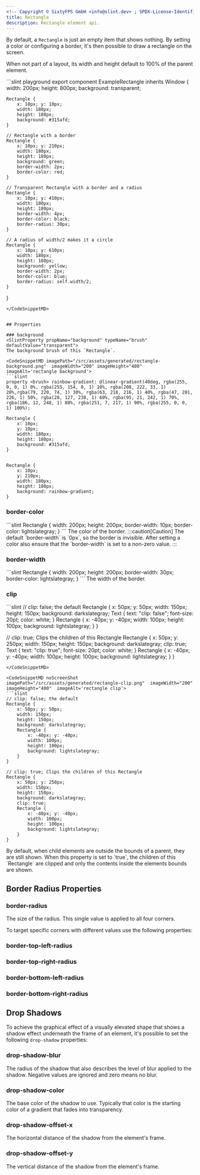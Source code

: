 ```yaml
---
<!-- Copyright © SixtyFPS GmbH <info@slint.dev> ; SPDX-License-Identifier: MIT -->
title: Rectangle
description: Rectangle element api.
---
```


By default, a `Rectangle` is just an empty item that shows nothing. By setting a color or configuring a border,
it's then possible to draw a rectangle on the screen.

When not part of a layout, its width and height default to 100% of the parent element.

<CodeSnippetMD imagePath="/src/assets/generated/rectangle-example.png" imageAlt='rectangle example'>
```slint playground
export component ExampleRectangle inherits Window {
    width: 200px; height: 800px; background: transparent;

    Rectangle {
        x: 10px; y: 10px;
        width: 180px;
        height: 180px;
        background: #315afd;
    }

    // Rectangle with a border
    Rectangle {
        x: 10px; y: 210px;
        width: 180px;
        height: 180px;
        background: green;
        border-width: 2px;
        border-color: red;
    }

    // Transparent Rectangle with a border and a radius
    Rectangle {
        x: 10px; y: 410px;
        width: 180px;
        height: 180px;
        border-width: 4px;
        border-color: black;
        border-radius: 30px;
    }

    // A radius of width/2 makes it a circle
    Rectangle {
        x: 10px; y: 610px;
        width: 180px;
        height: 180px;
        background: yellow;
        border-width: 2px;
        border-color: blue;
        border-radius: self.width/2;
    }
}
```
</CodeSnippetMD>


## Properties

### background
<SlintProperty propName="background" typeName="brush" defaultValue="transparent">
The background brush of this `Rectangle`.

<CodeSnippetMD imagePath="/src/assets/generated/rectangle-background.png"  imageWidth="200" imageHeight="400"  imageAlt='rectangle background'>
```slint
property <brush> rainbow-gradient: @linear-gradient(40deg, rgba(255, 0, 0, 1) 0%, rgba(255, 154, 0, 1) 10%, rgba(208, 222, 33, 1) 20%,rgba(79, 220, 74, 1) 30%, rgba(63, 218, 216, 1) 40%, rgba(47, 201, 226, 1) 50%, rgba(28, 127, 238, 1) 60%, rgba(95, 21, 242, 1) 70%, rgba(186, 12, 248, 1) 80%, rgba(251, 7, 217, 1) 90%, rgba(255, 0, 0, 1) 100%);

Rectangle {
    x: 10px;
    y: 10px;
    width: 180px;
    height: 180px;
    background: #315afd;
}


Rectangle {
    x: 10px;
    y: 210px;
    width: 180px;
    height: 180px;
    background: rainbow-gradient;
}
```
</CodeSnippetMD>
</SlintProperty>

### border-color
<SlintProperty propName="border-color" typeName="brush" defaultValue="transparent">
<CodeSnippetMD imagePath="/src/assets/generated/rectangle-border-color.png"  imageWidth="200" imageHeight="200"  imageAlt='rectangle border-color'>
```slint
Rectangle {
    width: 200px;
    height: 200px;
    border-width: 10px;
    border-color: lightslategray;
}
```
</CodeSnippetMD>
The color of the border.
:::caution[Caution]
The default `border-width` is `0px`, so the border is invisible. After setting a color also ensure that the `border-width` is set to a non-zero value.
:::
</SlintProperty>

### border-width
<SlintProperty propName="border-width" typeName="length" defaultValue="0">
<CodeSnippetMD imagePath="/src/assets/generated/rectangle-border-width.png"  imageWidth="200" imageHeight="200"  imageAlt='rectangle border-width'>
```slint
Rectangle {
    width: 200px;
    height: 200px;
    border-width: 30px;
    border-color: lightslategray;
}
```
</CodeSnippetMD>
The width of the border.
</SlintProperty>

### clip
<SlintProperty propName="clip" typeName="bool" defaultValue="false">
<CodeSnippetMD skip="true" imagePath="/src/assets/generated/rectangle-clip.png"  imageWidth="200" imageHeight="400"  imageAlt='rectangle clip'>
```slint
// clip: false; the default
Rectangle {
    x: 50px; y: 50px;
    width: 150px;
    height: 150px;
    background: darkslategray;
    Text {
        text: "clip: false";
        font-size: 20pt;
        color: white;
    }
    Rectangle {
        x: -40px; y: -40px;
        width: 100px;
        height: 100px;
        background: lightslategray;
    }
}

// clip: true; Clips the children of this Rectangle
Rectangle {
    x: 50px; y: 250px;
    width: 150px;
    height: 150px;
    background: darkslategray;
    clip: true;
    Text {
        text: "clip: true";
        font-size: 20pt;
        color: white;
    }
    Rectangle {
        x: -40px; y: -40px;
        width: 100px;
        height: 100px;
        background: lightslategray;
    }
}

```
</CodeSnippetMD>

<CodeSnippetMD noScreenShot imagePath="/src/assets/generated/rectangle-clip.png"  imageWidth="200" imageHeight="400"  imageAlt='rectangle clip'>
```slint
// clip: false; the default
Rectangle {
    x: 50px; y: 50px;
    width: 150px;
    height: 150px;
    background: darkslategray;
    Rectangle {
        x: -40px; y: -40px;
        width: 100px;
        height: 100px;
        background: lightslategray;
    }
}

// clip: true; Clips the children of this Rectangle
Rectangle {
    x: 50px; y: 250px;
    width: 150px;
    height: 150px;
    background: darkslategray;
    clip: true;
    Rectangle {
        x: -40px; y: -40px;
        width: 100px;
        height: 100px;
        background: lightslategray;
    }
}

```
</CodeSnippetMD>
By default, when child elements are outside the bounds of a parent,
they are still shown. When this property is set to `true`, the children
of this `Rectangle` are clipped and only the contents inside the elements bounds are shown.
</SlintProperty>


## Border Radius Properties

### border-radius
<SlintProperty propName="border-radius" typeName="length" defaultValue="0">
The size of the radius. This single value is applied to all four corners.
</SlintProperty>

To target specific corners with different values use the following properties:

### border-top-left-radius
<SlintProperty propName="border-top-left-radius" typeName="length"/>

### border-top-right-radius
<SlintProperty propName="border-top-right-radius" typeName="length"/>

### border-bottom-left-radius
<SlintProperty propName="border-bottom-left-radius" typeName="length"/>

### border-bottom-right-radius


## Drop Shadows

To achieve the graphical effect of a visually elevated shape that shows a shadow effect underneath the frame of
an element, it's possible to set the following `drop-shadow` properties:

### drop-shadow-blur
<SlintProperty propName="drop-shadow-blur" typeName="length"/>
The radius of the shadow that also describes the level of blur applied to the shadow. Negative values are ignored and zero means no blur.

### drop-shadow-color
<SlintProperty propName="drop-shadow-color" typeName="color"/>
The base color of the shadow to use. Typically that color is the starting color of a gradient that fades into transparency.

### drop-shadow-offset-x
<SlintProperty propName="drop-shadow-offset-x" typeName="length"/>
The horizontal distance of the shadow from the element's frame.


### drop-shadow-offset-y
<SlintProperty propName="drop-shadow-offset-y" typeName="length"/>
The vertical distance of the shadow from the element's frame.
